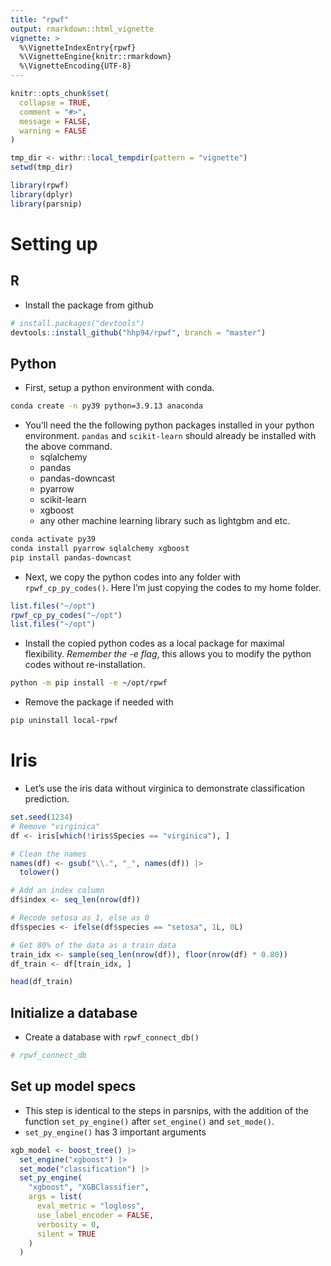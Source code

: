 ```yaml
---
title: "rpwf"
output: rmarkdown::html_vignette
vignette: >
  %\VignetteIndexEntry{rpwf}
  %\VignetteEngine{knitr::rmarkdown}
  %\VignetteEncoding{UTF-8}
---
```


```r
knitr::opts_chunk$set(
  collapse = TRUE,
  comment = "#>",
  message = FALSE,
  warning = FALSE
)
```

```r
tmp_dir <- withr::local_tempdir(pattern = "vignette")
setwd(tmp_dir)
```

```r
library(rpwf)
library(dplyr)
library(parsnip)
```

# Setting up
## R
* Install the package from github
```r
# install.packages("devtools")
devtools::install_github("hhp94/rpwf", branch = "master")
```

## Python
* First, setup a python environment with conda.
```bash
conda create -n py39 python=3.9.13 anaconda
```

* You'll need the the following python packages installed in your python 
environment. `pandas` and `scikit-learn` should already be installed with the 
above command.  
  + sqlalchemy  
  + pandas  
  + pandas-downcast  
  + pyarrow  
  + scikit-learn  
  + xgboost  
  + any other machine learning library such as lightgbm and etc.  

```bash
conda activate py39
conda install pyarrow sqlalchemy xgboost
pip install pandas-downcast
```

* Next, we copy the python codes into any folder with `rpwf_cp_py_codes()`. Here
I'm just copying the codes to my home folder.  

```r
list.files("~/opt")
rpwf_cp_py_codes("~/opt")
list.files("~/opt")
```

* Install the copied python codes as a local package for maximal flexibility.
*Remember the -e flag*, this allows you to modify the python codes without 
re-installation.  

```bash
python -m pip install -e ~/opt/rpwf
```

* Remove the package if needed with
```bash
pip uninstall local-rpwf
```

# Iris
* Let's use the iris data without virginica to demonstrate classification
prediction.  

```r
set.seed(1234)
# Remove "virginica"
df <- iris[which(!iris$Species == "virginica"), ]

# Clean the names
names(df) <- gsub("\\.", "_", names(df)) |>
  tolower()

# Add an index column
df$index <- seq_len(nrow(df))

# Recode setosa as 1, else as 0
df$species <- ifelse(df$species == "setosa", 1L, 0L)

# Get 80% of the data as a train data
train_idx <- sample(seq_len(nrow(df)), floor(nrow(df) * 0.80))
df_train <- df[train_idx, ]
```

```r
head(df_train)
```

## Initialize a database
* Create a database with `rpwf_connect_db()`
```r
# rpwf_connect_db
```

## Set up model specs
* This step is identical to the steps in parsnips, with the addition of the 
function `set_py_engine()` after `set_engine()` and `set_mode()`.
* `set_py_engine()` has 3 important arguments

```r
xgb_model <- boost_tree() |>
  set_engine("xgboost") |>
  set_mode("classification") |>
  set_py_engine(
    "xgboost", "XGBClassifier",
    args = list(
      eval_metric = "logloss",
      use_label_encoder = FALSE,
      verbosity = 0,
      silent = TRUE
    )
  )
```

